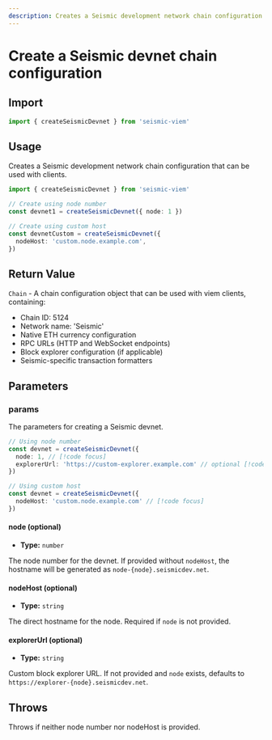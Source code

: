 ```yaml
---
description: Creates a Seismic development network chain configuration for connecting to development nodes.
---
```


# Create a Seismic devnet chain configuration

## Import

```ts
import { createSeismicDevnet } from 'seismic-viem'
```

## Usage

Creates a Seismic development network chain configuration that can be used with clients.

```ts
import { createSeismicDevnet } from 'seismic-viem'

// Create using node number
const devnet1 = createSeismicDevnet({ node: 1 })

// Create using custom host
const devnetCustom = createSeismicDevnet({
  nodeHost: 'custom.node.example.com',
})
```

## Return Value

`Chain` - A chain configuration object that can be used with viem clients, containing:

- Chain ID: 5124
- Network name: 'Seismic'
- Native ETH currency configuration
- RPC URLs (HTTP and WebSocket endpoints)
- Block explorer configuration (if applicable)
- Seismic-specific transaction formatters

## Parameters

### params

The parameters for creating a Seismic devnet.

```ts
// Using node number
const devnet = createSeismicDevnet({
  node: 1, // [!code focus]
  explorerUrl: 'https://custom-explorer.example.com' // optional [!code focus]
})

// Using custom host
const devnet = createSeismicDevnet({
  nodeHost: 'custom.node.example.com' // [!code focus]
})
```

#### node (optional)

- **Type:** `number`

The node number for the devnet. If provided without `nodeHost`, the hostname will be generated as `node-{node}.seismicdev.net`.

#### nodeHost (optional)

- **Type:** `string`

The direct hostname for the node. Required if `node` is not provided.

#### explorerUrl (optional)

- **Type:** `string`

Custom block explorer URL. If not provided and `node` exists, defaults to `https://explorer-{node}.seismicdev.net`.

## Throws

Throws if neither node number nor nodeHost is provided.
